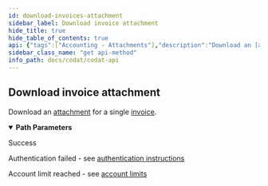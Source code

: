```yaml
---
id: download-invoices-attachment
sidebar_label: Download invoice attachment
hide_title: true
hide_table_of_contents: true
api: {"tags":["Accounting - Attachments"],"description":"Download an [attachment](https://docs.codat.io/docs/datamodel-accounting-attachments) for a single [invoice](https://docs.codat.io/docs/datamodel-accounting-invoices).","operationId":"DownloadInvoicesAttachment","parameters":[{"name":"companyId","in":"path","required":true,"schema":{"type":"string","format":"uuid"}},{"name":"connectionId","in":"path","required":true,"schema":{"type":"string","format":"uuid"}},{"name":"invoiceId","in":"path","required":true,"schema":{"type":"string"}},{"name":"attachmentId","in":"path","required":true,"schema":{"type":"string"}}],"responses":{"200":{"description":"Success"},"401":{"description":"Authentication failed - see [authentication instructions](https://docs.codat.io/docs/authentication-1)"},"402":{"description":"Account limit reached - see [account limits](https://docs.codat.io/docs/environments-1)"}},"method":"get","path":"/companies/{companyId}/connections/{connectionId}/data/invoices/{invoiceId}/attachments/{attachmentId}/download","servers":[{"url":"https://api.codat.io","description":"Codat API (Production)"}],"security":[{"AuthorizationHeader":[]}],"securitySchemes":{"AuthorizationHeader":{"type":"apiKey","description":"The word \"Basic\" followed by a space and your API Key, base64 encoded, which can be found [here](https://portal-integration.codat.io/#/profile)","name":"Authorization","in":"header"}},"info":{"title":"Codat API","description":"[What's changed in our Swagger](https://docs.codat.io/docs/new-swagger-ui)","version":"v1"},"postman":{"name":"Download invoice attachment","description":{"content":"Download an [attachment](https://docs.codat.io/docs/datamodel-accounting-attachments) for a single [invoice](https://docs.codat.io/docs/datamodel-accounting-invoices).","type":"text/plain"},"url":{"path":["companies",":companyId","connections",":connectionId","data","invoices",":invoiceId","attachments",":attachmentId","download"],"host":["{{baseUrl}}"],"query":[],"variable":[{"disabled":false,"description":{"content":"(Required) ","type":"text/plain"},"type":"any","value":"","key":"companyId"},{"disabled":false,"description":{"content":"(Required) ","type":"text/plain"},"type":"any","value":"","key":"connectionId"},{"disabled":false,"description":{"content":"(Required) ","type":"text/plain"},"type":"any","value":"","key":"invoiceId"},{"disabled":false,"description":{"content":"(Required) ","type":"text/plain"},"type":"any","value":"","key":"attachmentId"}]},"method":"GET"}}
sidebar_class_name: "get api-method"
info_path: docs/codat/codat-api
---
```



## Download invoice attachment



Download an [attachment](https://docs.codat.io/docs/datamodel-accounting-attachments) for a single [invoice](https://docs.codat.io/docs/datamodel-accounting-invoices).

<details style={{"marginBottom":"1rem"}} data-collapsed={false} open={true}><summary style={{}}><strong>Path Parameters</strong></summary><div><ul><ParamsItem className={"paramsItem"} param={{"name":"companyId","in":"path","required":true,"schema":{"type":"string","format":"uuid"}}}></ParamsItem><ParamsItem className={"paramsItem"} param={{"name":"connectionId","in":"path","required":true,"schema":{"type":"string","format":"uuid"}}}></ParamsItem><ParamsItem className={"paramsItem"} param={{"name":"invoiceId","in":"path","required":true,"schema":{"type":"string"}}}></ParamsItem><ParamsItem className={"paramsItem"} param={{"name":"attachmentId","in":"path","required":true,"schema":{"type":"string"}}}></ParamsItem></ul></div></details><div><ApiTabs><TabItem label={"200"} value={"200"}><div>

Success

</div><div></div></TabItem><TabItem label={"401"} value={"401"}><div>

Authentication failed - see [authentication instructions](https://docs.codat.io/docs/authentication-1)

</div><div></div></TabItem><TabItem label={"402"} value={"402"}><div>

Account limit reached - see [account limits](https://docs.codat.io/docs/environments-1)

</div><div></div></TabItem></ApiTabs></div>
      